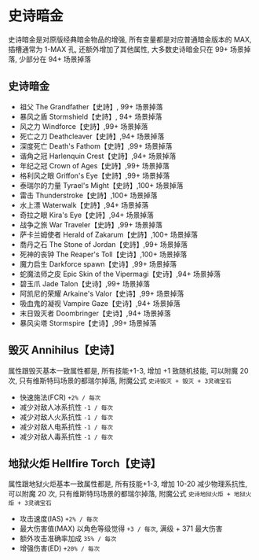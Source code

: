 # 史诗暗金

史诗暗金是对原版经典暗金物品的增强, 所有变量都是对应普通暗金版本的 MAX, 插槽通常为 1-MAX 孔, 还额外增加了其他属性, 大多数史诗暗金只在 99+ 场景掉落, 少部分在 94+ 场景掉落

## 史诗暗金

- 祖父 The Grandfather【史詩】, 99+ 场景掉落
- 暴风之盾 Stormshield【史詩】, 94+ 场景掉落
- 风之力 Windforce【史詩】,99+ 场景掉落
- 死亡之刀 Deathcleaver【史詩】,94+ 场景掉落
- 深度死亡 Death's Fathom【史詩】,99+ 场景掉落
- 谐角之冠 Harlenquin Crest【史詩】,94+ 场景掉落
- 年纪之冠 Crown of Ages【史詩】,99+ 场景掉落
- 格利风之眼 Griffon's Eye【史詩】,99+ 场景掉落
- 泰瑞尔的力量 Tyrael's Might【史詩】,100+ 场景掉落
- 雷击 Thunderstroke【史詩】,100+ 场景掉落
- 水上漂 Waterwalk【史詩】,94+ 场景掉落
- 奇拉之眼 Kira's Eye【史詩】,94+ 场景掉落
- 战争之旅 War Traveler【史詩】,99+ 场景掉落
- 萨卡兰姆使者 Herald of Zakarum【史詩】,100+ 场景掉落
- 喬丹之石 The Stone of Jordan【史詩】,99+ 场景掉落
- 死神的丧钟 The Reaper's Toll【史诗】,100+ 场景掉落
- 魔力启生 Darkforce spawn【史诗】,99+ 场景掉落
- 蛇魔法师之皮 Epic Skin of the Vipermagi【史诗】,94+ 场景掉落
- 碧玉爪 Jade Talon【史诗】,99+ 场景掉落
- 阿凯尼的荣耀 Arkaine's Valor【史诗】,99+ 场景掉落
- 吸血鬼的凝视 Vampire Gaze【史诗】,94+ 场景掉落
- 末日毁灭者 Doombringer【史诗】,94+ 场景掉落
- 暴风尖塔 Stormspire【史诗】,99+ 场景掉落


## 毁灭 Annihilus【史诗】

属性跟毁灭基本一致属性都是, 所有技能+1-3, 增加 +1 致随机技能, 可以附魔 20 次, 只有维斯特玛场景的都瑞尔掉落, 附魔公式 `史诗毁灭 + 毁灭 + 3灵魂宝石`

- 快速施法(FCR) `+2% / 每次`
- 减少对敌人冰系抗性 `-1 / 每次`
- 减少对敌人火系抗性 `-1 / 每次`
- 减少对敌人电系抗性 `-1 / 每次`
- 减少对敌人毒系抗性 `-1 / 每次`

## 地狱火炬 Hellfire Torch【史诗】

属性跟地狱火炬基本一致属性都是, 所有技能+1-3, 增加 10-20 减少物理系抗性, 可以附魔 20 次, 只有维斯特玛场景的都瑞尔掉落, 附魔公式 `史诗地狱火炬 + 地狱火炬 + 3灵魂宝石`

- 攻击速度(IAS) `+2% / 每次`
- 最大伤害值(MAX) 以角色等级觉得 `+3 / 每次`, 满级 + 371 最大伤害
- 额外攻击准确率加成 `35% / 每次`
- 增强伤害(ED) `+20% / 每次`
